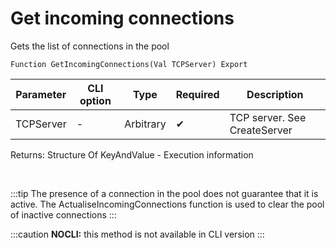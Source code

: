 ﻿---
sidebar_position: 8
---


# Get incoming connections 
 Gets the list of connections in the pool



`Function GetIncomingConnections(Val TCPServer) Export`

  | Parameter | CLI option | Type | Required | Description |
  |-|-|-|-|-|
  | TCPServer | - | Arbitrary | &#x2714; | TCP server. See CreateServer |

  
  Returns:  Structure Of KeyAndValue - Execution information

<br/>

:::tip
The presence of a connection in the pool does not guarantee that it is active. The ActualiseIncomingConnections function is used to clear the pool of inactive connections
:::

:::caution
**NOCLI:** this method is not available in CLI version
:::
<br/>



```bsl title="1C:Enterprise/OneScript code example"

```
 




